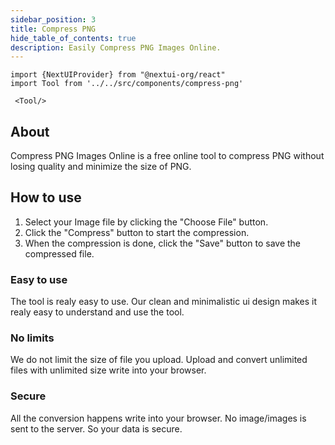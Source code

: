 ```yaml
---
sidebar_position: 3
title: Compress PNG
hide_table_of_contents: true
description: Easily Compress PNG Images Online.
---
```


```mdx-code-block
import {NextUIProvider} from "@nextui-org/react"
import Tool from '../../src/components/compress-png'

 <Tool/>

```

## About

Compress PNG Images Online is a free online tool to compress PNG without losing quality and minimize
the size of PNG.

## How to use

1. Select your Image file by clicking the "Choose File" button.
2. Click the "Compress" button to start the compression.
3. When the compression is done, click the "Save" button to save the compressed file.

<h3 style={{ color: "#ff4ecd" }}>Easy to use</h3>

The tool is realy easy to use. Our clean and minimalistic ui design
makes it realy easy to understand and use the tool.

<h3 style={{ color: "#f5a524" }}>No limits</h3>

We do not limit the size of file you upload. Upload and convert
unlimited files with unlimited size write into your browser.

<h3 style={{ color: "#17c964" }}>Secure</h3>
All the conversion happens write into your browser. No image/images is sent to the
server. So your data is secure.
